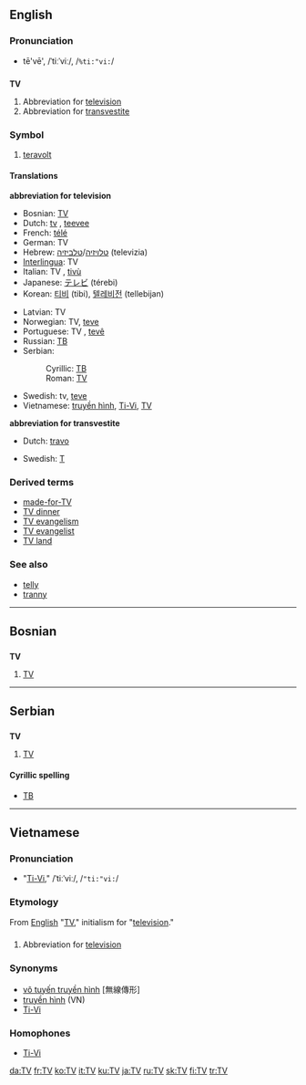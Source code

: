 ==English==
===Pronunciation===
*tē'vē', /ˈtiːˈviː/, /<tt>%ti:"vi:</tt>/

==={{Abbreviation|English}}===
'''TV'''

#Abbreviation for [[television]]
#Abbreviation for [[transvestite]]

===Symbol===
# [[teravolt]]

====Translations====
'''abbreviation for television'''
{{top}}
*Bosnian: [[TV#Bosnian|TV]]
*Dutch: [[tv]] {{f}}, [[teevee]] {{f}}
*French: [[télé]] {{f}}
*German: TV {{n}}
*Hebrew: [[טלויזיה]]/[[טלביזיה]] (televizia) {{f}}
*[[Interlingua]]: TV
*Italian: TV {{f}}, [[tivù]] {{f}}
*Japanese: [[テレビ]] (térebi)
*Korean: [[티비]] (tibi), [[텔레비전]] (tellebijan)
{{mid}}
*Latvian: TV
*Norwegian: TV, [[teve]]
*Portuguese: TV {{f}}, [[tevê]] {{f}}
*Russian: [[ТВ#Russian|ТВ]] {{Unicode|(tɛvɛ́)}} {{n}}
*Serbian:
*:Cyrillic: [[ТВ#Serbian|ТВ]]
*:Roman: [[TV#Serbian|TV]]
*Swedish: tv, [[teve]]
*Vietnamese: [[truyền hình]], [[Ti-Vi]], [[TV#Vietnamese|TV]]
{{bottom}}

'''abbreviation for transvestite'''
{{top}}
*Dutch: [[travo]] {{m}}
{{mid}}
*Swedish: [[T]]
{{bottom}}

===Derived terms===
*[[made-for-TV]]
*[[TV dinner]]
*[[TV evangelism]]
*[[TV evangelist]]
*[[TV land]]

===See also===
*[[telly]]
*[[tranny]]

----

==Bosnian==
==={{Abbreviation|Bosnian}}===
'''TV''' {{m}}
#[[TV#English|TV]]

----

==Serbian==
==={{Abbreviation|Serbian}}===
'''TV''' {{m}}
#[[TV#English|TV]]
====Cyrillic spelling====
*[[ТВ#Serbian|ТВ]]

----

==Vietnamese==
===Pronunciation===
*"[[Ti-Vi]]," /ˈtiːˈviː/, /<tt>"ti:"vi:</tt>/

===Etymology===
From [[English]] "[[TV#English|TV]]," initialism for "[[television]]."

==={{Abbreviation|Vietnamese}}===
#Abbreviation for [[television]]

===Synonyms===
*[[vô tuyến truyền hình]] [無線傳形]
*[[truyền hình]] (VN)
*[[Ti-Vi]]

===Homophones===
*[[Ti-Vi]]

[[da:TV]]
[[fr:TV]]
[[ko:TV]]
[[it:TV]]
[[ku:TV]]
[[ja:TV]]
[[ru:TV]]
[[sk:TV]]
[[fi:TV]]
[[tr:TV]]